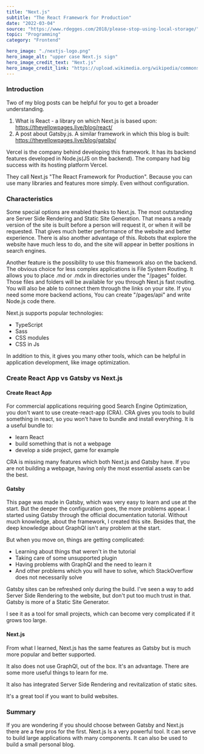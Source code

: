 ---
title: "Next.js"
subtitle: "The React Framework for Production"
date: "2022-03-04"
source: "https://www.rdegges.com/2018/please-stop-using-local-storage/"
topic: "Programming"
category: "Frontend"

hero_image: "./nextjs-logo.png"
hero_image_alt: "upper case Next.js sign"
hero_image_credit_text: "Next.js"
hero_image_credit_link: "https://upload.wikimedia.org/wikipedia/commons/8/8e/Nextjs-logo.svg"
---


### Introduction

Two of my blog posts can be helpful for you to get a broader understanding.
1. What is React - a library on which Next.js is based upon:
https://theyellowpages.live/blog/react/
2. A post about Gatsby.js. A similar framework in which this blog is built:
https://theyellowpages.live/blog/gatsby/

Vercel is the company behind developing this framework. It has its backend features developed in Node.js(JS on the backend). The company had big success with its hosting platform Vercel. 

They call Next.js "The React Framework for Production". Because you can use many libraries and features more simply. Even without configuration.

### Characteristics

Some special options are enabled thanks to Next.js. The most outstanding are Server Side Rendering and Static Site Generation. That means a ready version of the site is built before a person will request it, or when it will be requested. That gives much better performance of the website and better experience. There is also another advantage of this. Robots that explore the website have much less to do, and the site will appear in better positions in search engines.

Another feature is the possibility to use this framework also on the backend. The obvious choice for less complex applications is File System Routing. It allows you to place .md or .mdx in directories under the "/pages" folder. Those files and folders will be available for you through Next.js fast routing. You will also be able to connect them through the links on your site. If you need some more backend actions, You can create "/pages/api" and write Node.js code there.

Next.js supports popular technologies:
- TypeScript
- Sass
- CSS modules
- CSS in Js

In addition to this, it gives you many other tools, which can be helpful in application development, like image optimization.

### Create React App vs Gatsby vs Next.js

#### Create React App

For commercial applications requiring good Search Engine Optimization, you don't want to use create-react-app (CRA). CRA gives you tools to build something in react, so you won't have to bundle and install everything. It is a useful bundle to:
- learn React
- build something that is not a webpage
- develop a side project, game for example

CRA is missing many features which both Next.js and Gatsby have. If you are not building a webpage, having only the most essential assets can be the best.

#### Gatsby

This page was made in Gatsby, which was very easy to learn and use at the start.
But the deeper the configuration goes, the more problems appear. I started using Gatsby through the official documentation tutorial. Without much knowledge, about the framework, I created this site. Besides that, the deep knowledge about GraphQl isn't any problem at the start. 

But when you move on, things are getting complicated:
- Learning about things that weren't in the tutorial
- Taking care of some unsupported plugin
- Having problems with GraphQl and the need to learn it
- And other problems which you will have to solve, which StackOverflow does not necessarily solve

Gatsby sites can be refreshed only during the build. I've seen a way to add Server Side Rendering to the website, but don't put too much trust in that. Gatsby is more of a Static Site Generator.

I see it as a tool for small projects, which can become very complicated if it grows too large.

#### Next.js 

From what I learned, Next.js has the same features as Gatsby but is much more popular and better supported. 

It also does not use GraphQl, out of the box. It's an advantage. There are some more useful things to learn for me.

It also has integrated Server Side Rendering and revitalization of static sites. 

It's a great tool if you want to build websites.

### Summary

If you are wondering if you should choose between Gatsby and Next.js there are a few pros for the first. Next.js Is a very powerful tool. It can serve to build large applications with many components. It can also be used to build a small personal blog.